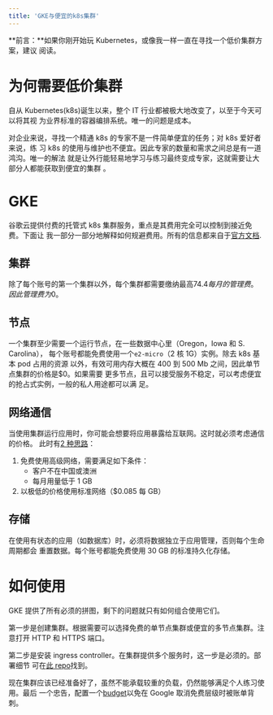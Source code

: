 ```yaml
---
title: 'GKE与便宜的k8s集群'
---
```


**前言：**如果你刚开始玩 Kubernetes，或像我一样一直在寻找一个低价集群方案，建议
阅读。

# 为何需要低价集群

自从 Kubernetes(k8s)诞生以来，整个 IT 行业都被极大地改变了，以至于今天可以将其视
为业界标准的容器编排系统。唯一的问题是成本。

对企业来说，寻找一个精通 k8s 的专家不是一件简单便宜的任务；对 k8s 爱好者来说，练
习 k8s 的使用与维护也不便宜。因此专家的数量和需求之间总是有一道鸿沟。唯一的解法
就是让外行能轻易地学习与练习最终变成专家，这就需要让大部分人都能获取到便宜的集群
。

# GKE

谷歌云提供付费的托管式 k8s 集群服务，重点是其费用完全可以控制到接近免费。下面让
我一部分一部分地解释如何规避费用。所有的信息都来自于[官方文档][gce-free-limit].

## 集群

除了每个账号的第一个集群以外，每个集群都需要缴纳最高$74.4 每月的管理费。因此管理
费为$0。

## 节点

一个集群至少需要一个运行节点，在一些数据中心里（Oregon，Iowa 和 S. Carolina），
每个账号都能免费使用一个`e2-micro`（2 核 1G）实例。除去 k8s 基本 pod 占用的资源
以外，有效可用内存大概在 400 到 500 Mb 之间，因此单节点集群的价格是$0。如果需要
更多节点，且可以接受服务不稳定，可以考虑便宜的抢占式实例，一般的私人用途都可以满
足。

## 网络通信

当使用集群运行应用时，你可能会想要将应用暴露给互联网。这时就必须考虑通信的价格。
此时有[2 种思路][gce-network-pricing]：

1. 免费使用高级网络，需要满足如下条件：
   - 客户不在中国或澳洲
   - 每月用量低于 1 GB
1. 以极低的价格使用标准网络（$0.085 每 GB）

## 存储

在使用有状态的应用（如数据库）时，必须将数据独立于应用管理，否则每个生命周期都会
重置数据。每个账号都能免费使用 30 GB 的标准持久化存储。

# 如何使用

GKE 提供了所有必须的拼图，剩下的问题就只有如何组合使用它们。

第一步是创建集群。根据需要可以选择免费的单节点集群或便宜的多节点集群。注意打开
HTTP 和 HTTPS 端口。

第二步是安装 ingress controller。在集群提供多个服务时，这一步是必须的。部署细节
可在[此 repo][cluster]找到。

现在集群应该已经准备好了，虽然不能承载较重的负载，仍然能够满足个人练习使用。最后
一个忠告，配置一个[budget][gce-budget]以免在 Google 取消免费层级时被账单背刺。

[gce-free-limit]:
  https://cloud.google.com/free/docs/gcp-free-tier/#free-tier-usage-limits
[gce-network-pricing]: https://cloud.google.com/vpc/network-pricing
[cluster]: https://github.com/onichandame/cluster
[gce-budget]:
  https://cloud.google.com/blog/topics/developers-practitioners/protect-your-google-cloud-spending-budgets
